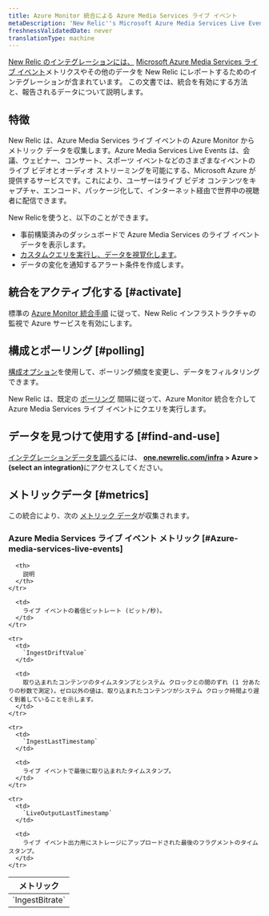 ```yaml
---
title: Azure Monitor 統合による Azure Media Services ライブ イベント
metaDescription: 'New Relic''s Microsoft Azure Media Services Live Events integration: what data it reports and how to enable it.'
freshnessValidatedDate: never
translationType: machine
---
```


[New Relic のインテグレーションには、](/docs/infrastructure/introduction-infra-monitoring) [Microsoft Azure Media Services ライブ イベント](https://learn.microsoft.com/en-us/azure/media-services/latest/live-event-streaming-best-practices-guide)メトリクスやその他のデータを New Relic にレポートするためのインテグレーションが含まれています。 この文書では、統合を有効にする方法と、報告されるデータについて説明します。

## 特徴

New Relic は、Azure Media Services ライブ イベントの Azure Monitor からメトリック データを収集します。Azure Media Services Live Events は、会議、ウェビナー、コンサート、スポーツ イベントなどのさまざまなイベントのライブ ビデオとオーディオ ストリーミングを可能にする、Microsoft Azure が提供するサービスです。これにより、ユーザーはライブ ビデオ コンテンツをキャプチャ、エンコード、パッケージ化して、インターネット経由で世界中の視聴者に配信できます。

New Relicを使うと、以下のことができます。

* 事前構築済みのダッシュボードで Azure Media Services のライブ イベント データを表示します。
* [カスタムクエリを実行し、データを視覚化します](/docs/infrastructure/integrations-getting-started/getting-started/use-integration-data-new-relic-insights)。
* データの変化を通知するアラート条件を作成します。

## 統合をアクティブ化する [#activate]

標準の [Azure Monitor 統合手順](/docs/infrastructure/microsoft-azure-integrations/azure-integrations-list/azure-monitor) に従って、New Relic インフラストラクチャの監視で Azure サービスを有効にします。

## 構成とポーリング [#polling]

[構成オプション](/docs/infrastructure/microsoft-azure-integrations/azure-integrations-list/azure-monitor/#settings)を使用して、ポーリング頻度を変更し、データをフィルタリングできます。

New Relic は、既定の [ポーリング](/docs/infrastructure/microsoft-azure-integrations/azure-integrations-list/azure-monitor/#settings) 間隔に従って、Azure Monitor 統合を介して Azure Media Services ライブ イベントにクエリを実行します。

## データを見つけて使用する [#find-and-use]

[インテグレーションデータを調べる](/docs/infrastructure/integrations/find-use-infrastructure-integration-data)には、 <DNT>**[one.newrelic.com/infra](https://one.newrelic.com/infra) &gt; Azure &gt; (select an integration)**</DNT>にアクセスしてください。

## メトリックデータ [#metrics]

この統合により、次の [メトリック データ](/docs/infrastructure/integrations-getting-started/getting-started/understand-integration-data-data-types#metric)が収集されます。

### Azure Media Services ライブ イベント メトリック [#Azure-media-services-live-events]

<table>
  <thead>
    <tr>
      <th style={{ width: "300px" }}>
        メトリック
      </th>

      <th>
        説明
      </th>
    </tr>
  </thead>

  <tbody>
    <tr>
      <td>
        `IngestBitrate`
      </td>

      <td>
        ライブ イベントの着信ビットレート (ビット/秒)。
      </td>
    </tr>

    <tr>
      <td>
        `IngestDriftValue`
      </td>

      <td>
        取り込まれたコンテンツのタイムスタンプとシステム クロックとの間のずれ (1 分あたりの秒数で測定)。ゼロ以外の値は、取り込まれたコンテンツがシステム クロック時間より遅く到着していることを示します。
      </td>
    </tr>

    <tr>
      <td>
        `IngestLastTimestamp`
      </td>

      <td>
        ライブ イベントで最後に取り込まれたタイムスタンプ。
      </td>
    </tr>

    <tr>
      <td>
        `LiveOutputLastTimestamp`
      </td>

      <td>
        ライブ イベント出力用にストレージにアップロードされた最後のフラグメントのタイムスタンプ。
      </td>
    </tr>
  </tbody>
</table>